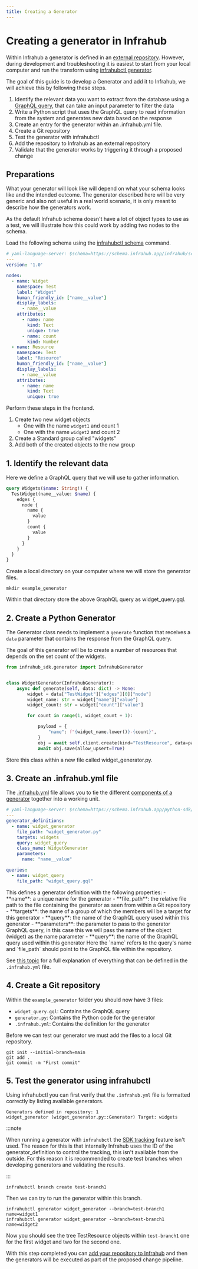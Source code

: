 ```yaml
---
title: Creating a Generator
---
```


# Creating a generator in Infrahub

Within Infrahub a generator is defined in an [external repository](/topics/repository). However, during development and troubleshooting it is easiest to start from your local computer and run the transform using [infrahubctl generator](/infrahubctl/infrahubctl-generator).

The goal of this guide is to develop a Generator and add it to Infrahub, we will achieve this by following these steps.

1. Identify the relevant data you want to extract from the database using a [GraphQL query](/topics/graphql), that can take an input parameter to filter the data
2. Write a Python script that uses the GraphQL query to read information from the system and generates new data based on the response
3. Create an entry for the generator within an .infrahub.yml file.
4. Create a Git repository
5. Test the generator with infrahubctl
6. Add the repository to Infrahub as an external repository
7. Validate that the generator works by triggering it through a proposed change

## Preparations

What your generator will look like will depend on what your schema looks like and the intended outcome. The generator described here will be very generic and also not useful in a real world scenario, it is only meant to describe how the generators work.

As the default Infrahub schema doesn't have a lot of object types to use as a test, we will illustrate how this could work by adding two nodes to the schema.

Load the following schema using the [infrahubctl schema](/infrahubctl/infrahubctl-schema) command.

```yaml
# yaml-language-server: $schema=https://schema.infrahub.app/infrahub/schema/latest.json
---
version: '1.0'

nodes:
  - name: Widget
    namespace: Test
    label: "Widget"
    human_friendly_id: ["name__value"]
    display_labels:
      - name__value
    attributes:
      - name: name
        kind: Text
        unique: true
      - name: count
        kind: Number
  - name: Resource
    namespace: Test
    label: "Resource"
    human_friendly_id: ["name__value"]
    display_labels:
      - name__value
    attributes:
      - name: name
        kind: Text
        unique: true
```

Perform these steps in the frontend.

1. Create two new widget objects
    - One with the name `widget1` and count 1
    - One with the name `widget2` and count 2
2. Create a Standard group called "widgets"
3. Add both of the created objects to the new group

## 1. Identify the relevant data

Here we define a GraphQL query that we will use to gather information.

```graphql
query Widgets($name: String!) {
  TestWidget(name__value: $name) {
    edges {
      node {
        name {
          value
        }
        count {
          value
        }
      }
    }
  }
}
```

Create a local directory on your computer where we will store the generator files.

```shell
mkdir example_generator
```

Within that directory store the above GraphQL query as widget_query.gql.

## 2. Create a Python Generator

The Generator class needs to implement a `generate` function that receives a `data` parameter that contains the response from the GraphQL query.

The goal of this generator will be to create a number of resources that depends on the set count of the widgets.

```python
from infrahub_sdk.generator import InfrahubGenerator


class WidgetGenerator(InfrahubGenerator):
    async def generate(self, data: dict) -> None:
        widget = data["TestWidget"]["edges"][0]["node"]
        widget_name: str = widget["name"]["value"]
        widget_count: str = widget["count"]["value"]

        for count in range(1, widget_count + 1):

            payload = {
                "name": f"{widget_name.lower()}-{count}",
            }
            obj = await self.client.create(kind="TestResource", data=payload)
            await obj.save(allow_upsert=True)
```

Store this class within a new file called widget_generator.py.

## 3. Create an .infrahub.yml file

The [.infrahub.yml](/topics/infrahub-yml) file allows you to tie the different [components of a generator](/topics/generator) together into a working unit.

```yaml
# yaml-language-server: $schema=https://schema.infrahub.app/python-sdk/repository-config/latest.json
---
generator_definitions:
  - name: widget_generator
    file_path: "widget_generator.py"
    targets: widgets
    query: widget_query
    class_name: WidgetGenerator
    parameters:
      name: "name__value"

queries:
  - name: widget_query
    file_path: "widget_query.gql"
```

<Tabs>
  <TabItem value="Generator definitions" default>
    This defines a generator definition with the following properties:
      - **name**: a unique name for the generator
      - **file_path**: the relative file path to the file containing the generator as seen from within a Git repository
      - **targets**: the name of a group of which the members will be a target for this generator
      - **query**: the name of the GraphQL query used within this generator
      - **parameters**: the parameter to pass to the generator GraphQL query, in this case this we will pass the name of the object (widget) as the name parameter
      - **query**: the name of the GraphQL query used within this generator
  </TabItem>
  <TabItem value="Queries">
    Here the `name` refers to the query's name and `file_path` should point to the GraphQL file within the repository.
  </TabItem>
</Tabs>

See [this topic](/topics/infrahub-yml) for a full explanation of everything that can be defined in the `.infrahub.yml` file.

## 4. Create a Git repository

Within the `example_generator` folder you should now have 3 files:

- `widget_query.gql`: Contains the GraphQL query
- `generator.py`: Contains the Python code for the generator
- `.infrahub.yml`: Contains the definition for the generator

Before we can test our generator we must add the files to a local Git repository.

```shell
git init --initial-branch=main
git add .
git commit -m "First commit"
```

## 5. Test the generator using infrahubctl

Using infrahubctl you can first verify that the `.infrahub.yml` file is formatted correctly by listing available generators.

```shell title="❯ infrahubctl generator --list"
Generators defined in repository: 1
widget_generator (widget_generator.py::Generator) Target: widgets
```

:::note

When running a generator with `infrahubctl` the [SDK tracking](/python-sdk/topics/tracking) feature isn't used. The reason for this is that internally Infrahub uses the ID of the generator_definition to control the tracking, this isn't available from the outside. For this reason it is recommended to create test branches when developing generators and validating the results.

:::

```shell
infrahubctl branch create test-branch1
```

Then we can try to run the generator within this branch.

```shell
infrahubctl generator widget_generator --branch=test-branch1 name=widget1
infrahubctl generator widget_generator --branch=test-branch1 name=widget2
```

Now you should see the tree TestResource objects within `test-branch1` one for the first widget and two for the second one.

With this step completed you can [add your repository to Infrahub](/guides/repository) and then the generators will be executed as part of the proposed change pipeline.
